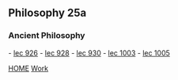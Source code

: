 ==Philosophy 25a==
===Ancient Philosophy===
- [[lec 926]]
- [[lec 928]]
- [[lec 930]]
- [[lec 1003]]
- [[lec 1005]]



[[index|HOME]]   [[Work]]
